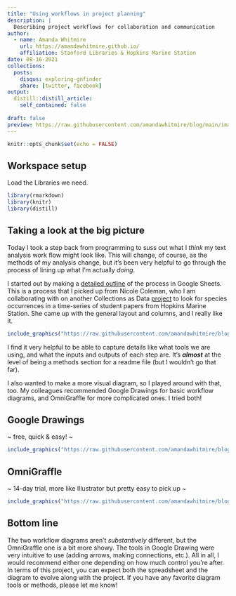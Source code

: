 ```yaml
---
title: "Using workflows in project planning"
description: |
  Describing project workflows for collaboration and communication
author:
  - name: Amanda Whitmire
    url: https://amandawhitmire.github.io/
    affiliation: Stanford Libraries & Hopkins Marine Station
date: 08-16-2021
collections:
  posts:
    disqus: exploring-gnfinder
    share: [twitter, facebook]
output:
  distill::distill_article:
    self_contained: false
    
draft: false
preview: https://raw.githubusercontent.com/amandawhitmire/blog/main/images/leading-workflow-diagram.jpg
---
```


```r
knitr::opts_chunk$set(echo = FALSE)
```

## Workspace setup

Load the Libraries we need.

```r
library(rmarkdown)
library(knitr)
library(distill)
```

## Taking a look at the big picture

Today I took a step back from programming to suss out what I _think_ my text analysis work flow might look like. This will change, of course, as the methods of my analysis change, but it's been very helpful to go through the process of lining up what I'm actually _doing_.

I started out by making a [detailed outline](https://docs.google.com/spreadsheets/d/1hK18L0VZuvcwatd0jhAtb-khHUu9Ki3fCrNIrwodZpU/edit?usp=sharing) of the process in Google Sheets. This is a process that I picked up from Nicole Coleman, who I am collaborating with on another Collections as Data [project](https://sul-dlss-labs.github.io/spoc/intro.html) to look for species occurrences in a time-series of student papers from Hopkins Marine Station. She came up with the general layout and columns, and I really like it. 

```r
include_graphics("https://raw.githubusercontent.com/amandawhitmire/blog/main/images/leading-workflow-spreadsheet.jpg")
```

I find it very helpful to be able to capture details like what tools we are using, and what the inputs and outputs of each step are. It's _**almost**_ at the level of being a methods section for a readme file (but I wouldn't go that far).

I also wanted to make a more visual diagram, so I played around with that, too. My colleagues recommended Google Drawings for basic workflow diagrams, and OmniGraffle for more complicated ones. I tried both! 

## Google Drawings 

~ free, quick & easy! ~

```r
include_graphics("https://raw.githubusercontent.com/amandawhitmire/blog/main/images/leading-workflow-google.jpg")
```

## OmniGraffle 

~ 14-day trial, more like Illustrator but pretty easy to pick up ~

```r
include_graphics("https://raw.githubusercontent.com/amandawhitmire/blog/main/images/leading-workflow-diagram.jpg")
```

## Bottom line

The two workflow diagrams aren't _substantively_ different, but the OmniGraffle one is a bit more showy. The tools in Google Drawing were very intuitive to use (adding arrows, making connections, etc.). All in all, I would recommend either one depending on how much control you're after. In terms of this project, you can expect both the spreadsheet and the diagram to evolve along with the project. If you have any favorite diagram tools or methods, please let me know!